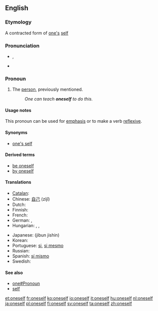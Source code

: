 ==English==

===Etymology===
A contracted form of [[one]][['s]] [[self]]

===Pronunciation===
{{English reflexive pronouns}}
* {{IPA|/wʌnˈsɛlf/}}, {{SAMPA|/wVn"sElf/}}
* {{audio|en-us-oneself.ogg|Audio (US)}}

===Pronoun===
{{en-pron|reflexive form of the indefinite pronoun|one|sometimes two words:|one's self}}

# The [[person]], previously mentioned.
#: ''One can teach '''oneself''' to do this.''

====Usage notes====
This pronoun can be used for [[emphasis]] or to make a verb [[reflexive]].

====Synonyms====
* [[one's self]]

====Derived terms====
* [[be oneself]]
* [[by oneself]]

====Translations====
{{trans-top|The person, previously mentioned}}
* [[Catalan]]: {{t-|ca|es}}
* Chinese: [[自己]] (zìjǐ)
* Dutch: {{t+|nl|zichzelf}}
* Finnish: {{t-|fi|itsensä}}
* French: {{t+|fr|soi-même}}
* German: {{t+|de|selbst}}, {{t+|de|sich}}
* Hungarian: {{t+|hu|maga}}, {{t|hu|önmaga}}, {{t|hu|sajátmaga}}
{{trans-mid}}
* Japanese: {{Jpan|[[自分自身]]}} (jibun jishin)
* Korean: {{ko-inline|자신|jasin}}
* Portuguese: [[si#Portuguese|si]], [[si mesmo]]
* Russian: {{t+|ru|себя|tr=sebjá|sc=Cyrl}}
* Spanish: [[sí mismo]]
* Swedish: {{t-|sv|sig själv}}
{{trans-bottom}}

====See also====
* [[one#Pronoun]]
* [[self]]

[[et:oneself]]
[[fr:oneself]]
[[ko:oneself]]
[[io:oneself]]
[[it:oneself]]
[[hu:oneself]]
[[nl:oneself]]
[[ja:oneself]]
[[pl:oneself]]
[[fi:oneself]]
[[sv:oneself]]
[[ta:oneself]]
[[zh:oneself]]